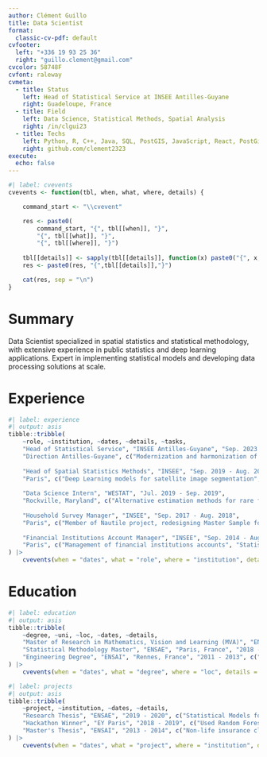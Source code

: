 ```yaml
---
author: Clément Guillo
title: Data Scientist
format:
  classic-cv-pdf: default
cvfooter:
  left: "+336 19 93 25 36"
  right: "guillo.clement@gmail.com"
cvcolor: 58748F
cvfont: raleway
cvmeta:
  - title: Status
    left: Head of Statistical Service at INSEE Antilles-Guyane
    right: Guadeloupe, France
  - title: Field
    left: Data Science, Statistical Methods, Spatial Analysis
    right: /in/clgui23
  - title: Techs
    left: Python, R, C++, Java, SQL, PostGIS, JavaScript, React, PostGis
    right: github.com/clement2323
execute:
  echo: false
---
```


```r
#| label: cvevents
cvevents <- function(tbl, when, what, where, details) {

    command_start <- "\\cvevent"

    res <- paste0(
        command_start, "{", tbl[[when]], "}", 
        "{", tbl[[what]], "}",
        "{", tbl[[where]], "}")
    
    tbl[[details]] <- sapply(tbl[[details]], function(x) paste0("{", x, "}", collapse = ","))
    res <- paste0(res, "{",tbl[[details]],"}")

    cat(res, sep = "\n")
}
```

# Summary

Data Scientist specialized in spatial statistics and statistical methodology, with extensive experience in public statistics and deep learning applications. Expert in implementing statistical models and developing data processing solutions at scale.

# Experience

```r
#| label: experience
#| output: asis
tibble::tribble(
    ~role, ~institution, ~dates, ~details, ~tasks,
    "Head of Statistical Service", "INSEE Antilles-Guyane", "Sep. 2023 - Present",
    "Direction Antilles-Guyane", c("Modernization and harmonization of production practices between Guadeloupe, Martinique and French Guiana", "Implementation of land segmentation algorithms for Population Census", "Staff training plan in R"),
    
    "Head of Spatial Statistics Methods", "INSEE", "Sep. 2019 - Aug. 2023",
    "Paris", c("Deep Learning models for satellite image segmentation", "Led the Fideli source georeferencing redesign project", "Statistical disclosure control for business surveys", "Participation in European working groups on spatial analysis and confidentiality"),
    
    "Data Science Intern", "WESTAT", "Jul. 2019 - Sep. 2019",
    "Rockville, Maryland", c("Alternative estimation methods for rare fish catches in US recreational fishing", "Implementation of EM algorithm for Zero-Inflated Poisson Model", "Work on imbalanced datasets"),
    
    "Household Survey Manager", "INSEE", "Sep. 2017 - Aug. 2018",
    "Paris", c("Member of Nautile project, redesigning Master Sample for household surveys", "R code optimization for large-scale simulations"),
    
    "Financial Institutions Account Manager", "INSEE", "Sep. 2014 - Aug. 2017",
    "Paris", c("Management of financial institutions accounts", "Statistical analysis and reporting")
) |>
    cvevents(when = "dates", what = "role", where = "institution", details = "tasks")
```

# Education

```r
#| label: education
#| output: asis
tibble::tribble(
    ~degree, ~uni, ~loc, ~dates, ~details,
    "Master of Research in Mathematics, Vision and Learning (MVA)", "ENS Paris-Saclay", "Paris, France", "2019 - 2020", c("Highest Honors", "Focus on advanced mathematical methods and machine learning"),
    "Statistical Methodology Master", "ENSAE", "Paris, France", "2018 - 2020", c("Highest Honors", "Statistical methods and data analysis"),
    "Engineering Degree", "ENSAI", "Rennes, France", "2011 - 2013", c("Statistical and Information Processing", "Core statistical methods and programming")
) |>
    cvevents(when = "dates", what = "degree", where = "loc", details = "details")

#| label: projects
#| output: asis
tibble::tribble(
    ~project, ~institution, ~dates, ~details,
    "Research Thesis", "ENSAE", "2019 - 2020", c("Statistical Models for Database Fusion", "Probabilistic study of database merging problems"),
    "Hackathon Winner", "EY Paris", "2018 - 2019", c("Used Random Forests to predict donation campaign participation rates", "Multi-month horizon predictions"),
    "Master's Thesis", "ENSAI", "2013 - 2014", c("Non-life insurance claims adjustment for National Accounts", "Implementation of smoothing methods on insurance claims series")
) |>
    cvevents(when = "dates", what = "project", where = "institution", details = "details")
```
